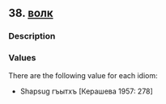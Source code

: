 ## 38. <a href =  'https://agricolamz.github.io/The_Circassian_Isoglosses_Database/38.html'>волк</a>
### Description



### Values
There are the following value for each idiom:

* Shapsug  гъытхъ [Керашева 1957: 278] 

